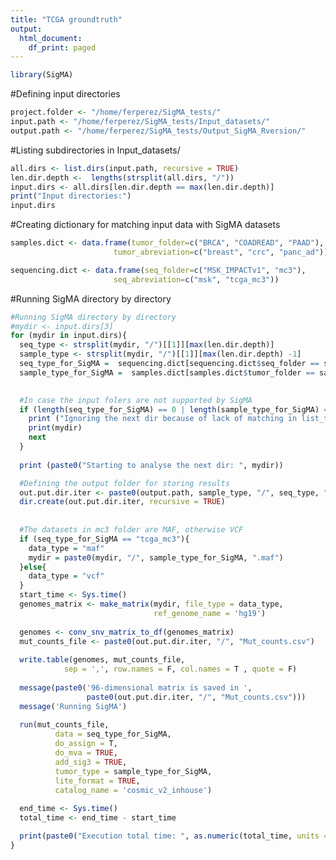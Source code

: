 ```yaml
---
title: "TCGA groundtruth"
output:
  html_document:
    df_print: paged
---
```



```r
library(SigMA)
```

#Defining input directories
```r
project.folder <- "/home/ferperez/SigMA_tests/"
input.path <- "/home/ferperez/SigMA_tests/Input_datasets/"
output.path <- "/home/ferperez/SigMA_tests/Output_SigMA_Rversion/"
```

#Listing subdirectories in Input_datasets/
```r
all.dirs <- list.dirs(input.path, recursive = TRUE)
len.dir.depth <-  lengths(strsplit(all.dirs, "/"))
input.dirs <- all.dirs[len.dir.depth == max(len.dir.depth)]
print("Input directories:")
input.dirs
```
#Creating dictionary for matching input data with SigMA datasets
```r
samples.dict <- data.frame(tumor_folder=c("BRCA", "COADREAD", "PAAD"), 
                       tumor_abreviation=c("breast", "crc", "panc_ad"))

sequencing.dict <- data.frame(seq_folder=c("MSK_IMPACTv1", "mc3"), 
                       seq_abreviation=c("msk", "tcga_mc3"))

```

#Running SigMA directory by directory
```r
#Running SigMA directory by directory
#mydir <- input.dirs[3]
for (mydir in input.dirs){
  seq_type <- strsplit(mydir, "/")[[1]][max(len.dir.depth)]
  sample_type <- strsplit(mydir, "/")[[1]][max(len.dir.depth) -1]
  seq_type_for_SigMA =  sequencing.dict[sequencing.dict$seq_folder == seq_type,"seq_abreviation"]
  sample_type_for_SigMA =  samples.dict[samples.dict$tumor_folder == sample_type,"tumor_abreviation"]
  

  #In case the input folers are not supported by SigMA
  if (length(seq_type_for_SigMA) == 0 | length(sample_type_for_SigMA) == 0){
    print ("Ignoring the next dir because of lack of matching in list_tumor_types()")
    print(mydir)
    next
  }
  
  print (paste0("Starting to analyse the next dir: ", mydir))

  #Defining the output folder for storing results
  out.put.dir.iter <- paste0(output.path, sample_type, "/", seq_type, "/")
  dir.create(out.put.dir.iter, recursive = TRUE)
  
  
  #The datasets in mc3 folder are MAF, otherwise VCF
  if (seq_type_for_SigMA == "tcga_mc3"){
    data_type = "maf"
    mydir = paste0(mydir, "/", sample_type_for_SigMA, ".maf")
  }else{
    data_type = "vcf"
  }
  start_time <- Sys.time() 
  genomes_matrix <- make_matrix(mydir, file_type = data_type,
                                ref_genome_name = 'hg19')
  
  genomes <- conv_snv_matrix_to_df(genomes_matrix)
  mut_counts_file <- paste0(out.put.dir.iter, "/", "Mut_counts.csv")
  
  write.table(genomes, mut_counts_file,
            sep = ',', row.names = F, col.names = T , quote = F)
  
  message(paste0('96-dimensional matrix is saved in ',
                 paste0(out.put.dir.iter, "/", "Mut_counts.csv")))
  message('Running SigMA')
  
  run(mut_counts_file, 
          data = seq_type_for_SigMA, 
          do_assign = T, 
          do_mva = TRUE,
          add_sig3 = TRUE,
          tumor_type = sample_type_for_SigMA, 
          lite_format = TRUE,
          catalog_name = 'cosmic_v2_inhouse')
  
  end_time <- Sys.time()
  total_time <- end_time - start_time

  print(paste0("Execution total time: ", as.numeric(total_time, units = "secs")," secs"))
}
```

